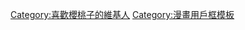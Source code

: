 {{Userbox-r
  |border-c = #000000
  |border-s = 1
  |id-c     = #FFCC00
  |id-s     = 10
  |id-fc    = #FFFF00
  |info-c   = #ffff00
  |info-s   = 10
  |info-fc  = #000000
  |id       = {{lang|ja|さくら<br>ももこ}}
  |info     = 這個用戶喜歡'''[[櫻桃子]]'''。
}}
<includeonly>[[Category:喜歡櫻桃子的維基人]]</includeonly>
<noinclude>[[Category:漫畫用戶框模板]]</noinclude>